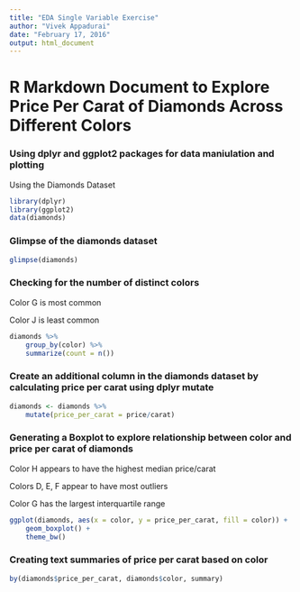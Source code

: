 ```yaml
---
title: "EDA Single Variable Exercise"
author: "Vivek Appadurai"
date: "February 17, 2016"
output: html_document
---
```


# R Markdown Document to Explore Price Per Carat of Diamonds Across Different Colors

### Using dplyr and ggplot2 packages for data maniulation and plotting

Using the Diamonds Dataset

```r
library(dplyr)
library(ggplot2)
data(diamonds)
```

### Glimpse of the diamonds dataset

```r
glimpse(diamonds)
```

### Checking for the number of distinct colors

Color G is most common 

Color J is least common

```r
diamonds %>%
    group_by(color) %>%
    summarize(count = n())
```

### Create an additional column in the diamonds dataset by calculating price per carat using dplyr mutate

```r
diamonds <- diamonds %>% 
    mutate(price_per_carat = price/carat)
```

### Generating a Boxplot to explore relationship between color and price per carat of diamonds

Color H appears to have the highest median price/carat

Colors D, E, F appear to have most outliers

Color G has the largest interquartile range

```r
ggplot(diamonds, aes(x = color, y = price_per_carat, fill = color)) + 
    geom_boxplot() + 
    theme_bw()
```

### Creating text summaries of price per carat based on color

```r
by(diamonds$price_per_carat, diamonds$color, summary)
```